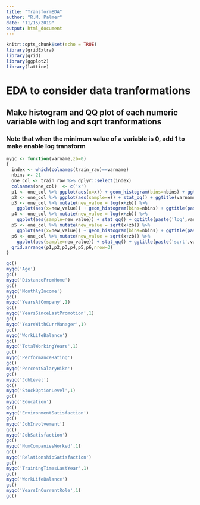```yaml
---
title: "TransformEDA"
author: "R.M. Palmer"
date: "11/15/2019"
output: html_document
---
```


```r
knitr::opts_chunk$set(echo = TRUE)
library(gridExtra)
library(grid)
library(ggplot2)
library(lattice)

```

# EDA to consider data tranformations

## Make histogram and QQ plot of each numeric variable with log and sqrt tranformations

### Note that when the minimum value of a variable is 0, add 1 to make enable log transform

```r
myqc <- function(varname,zb=0)
{
  index <- which(colnames(train_raw)==varname)
  nbins <- 21
  one_col <- train_raw %>% dplyr::select(index)
  colnames(one_col)  <- c('x')
  p1 <- one_col %>% ggplot(aes(x=x)) + geom_histogram(bins=nbins) + ggtitle(varname)
  p2 <- one_col %>% ggplot(aes(sample=x)) + stat_qq() + ggtitle(varname)
  p3 <- one_col %>% mutate(new_value = log(x+zb)) %>%
    ggplot(aes(x=new_value)) + geom_histogram(bins=nbins) + ggtitle(paste('log',varname))
  p4 <- one_col %>% mutate(new_value = log(x+zb)) %>%
    ggplot(aes(sample=new_value)) + stat_qq() + ggtitle(paste('log',varname))
  p5 <- one_col %>% mutate(new_value = sqrt(x+zb)) %>%
    ggplot(aes(x=new_value)) + geom_histogram(bins=nbins) + ggtitle(paste('sqrt',varname))
  p6 <- one_col %>% mutate(new_value = sqrt(x+zb)) %>%
    ggplot(aes(sample=new_value)) + stat_qq() + ggtitle(paste('sqrt',varname))
  grid.arrange(p1,p2,p3,p4,p5,p6,nrow=3)
}

```

```r
gc()
myqc('Age')
gc()
myqc('DistanceFromHome')
gc()
myqc('MonthlyIncome')
gc()
myqc('YearsAtCompany',1)
gc()
myqc('YearsSinceLastPromotion',1)
gc()
myqc('YearsWithCurrManager',1)
gc()
myqc('WorkLifeBalance')
gc()
myqc('TotalWorkingYears',1)
gc()
myqc('PerformanceRating')
gc()
myqc('PercentSalaryHike')
gc()
myqc('JobLevel')
gc()
myqc('StockOptionLevel',1)
gc()
myqc('Education')
gc()
myqc('EnvironmentSatisfaction')
gc()
myqc('JobInvolvement')
gc()
myqc('JobSatisfaction')
gc()
myqc('NumCompaniesWorked',1)
gc()
myqc('RelationshipSatisfaction')
gc()
myqc('TrainingTimesLastYear',1)
gc()
myqc('WorkLifeBalance')
gc()
myqc('YearsInCurrentRole',1)
gc()
```


